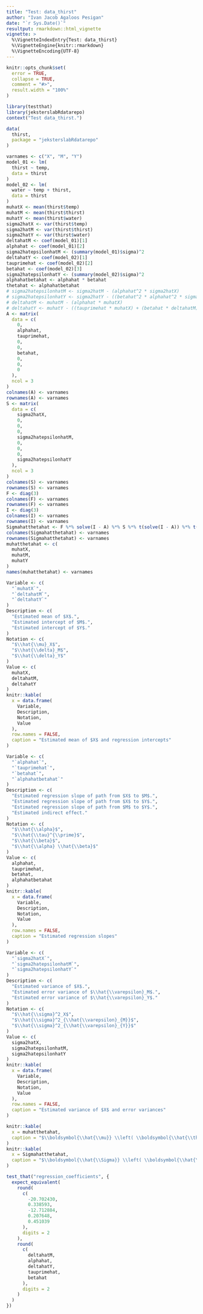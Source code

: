 ```yaml
---
title: "Test: data_thirst"
author: "Ivan Jacob Agaloos Pesigan"
date: "`r Sys.Date()`"
resultput: rmarkdown::html_vignette
vignette: >
  %\VignetteIndexEntry{Test: data_thirst}
  %\VignetteEngine{knitr::rmarkdown}
  %\VignetteEncoding{UTF-8}
---
```



```r
knitr::opts_chunk$set(
  error = TRUE,
  collapse = TRUE,
  comment = "#>",
  result.width = "100%"
)
```



```r
library(testthat)
library(jeksterslabRdatarepo)
context("Test data_thirst.")
```



```r
data(
  thirst,
  package = "jeksterslabRdatarepo"
)
```



```r
varnames <- c("X", "M", "Y")
model_01 <- lm(
  thirst ~ temp,
  data = thirst
)
model_02 <- lm(
  water ~ temp + thirst,
  data = thirst
)
muhatX <- mean(thirst$temp)
muhatM <- mean(thirst$thirst)
muhatY <- mean(thirst$water)
sigma2hatX <- var(thirst$temp)
sigma2hatM <- var(thirst$thirst)
sigma2hatY <- var(thirst$water)
deltahatM <- coef(model_01)[1]
alphahat <- coef(model_01)[2]
sigma2hatepsilonhatM <- (summary(model_01)$sigma)^2
deltahatY <- coef(model_02)[1]
tauprimehat <- coef(model_02)[2]
betahat <- coef(model_02)[3]
sigma2hatepsilonhatY <- (summary(model_02)$sigma)^2
alphahatbetahat <- alphahat * betahat
thetahat <- alphahatbetahat
# sigma2hatepsilonhatM <- sigma2hatM - (alphahat^2 * sigma2hatX)
# sigma2hatepsilonhatY <- sigma2hatY - ((betahat^2 * alphahat^2 * sigma2hatX) + (betahat^2 * sigma2hatepsilonhatM) + (2 * alphahat * betahat * tauprimehat * sigma2hatX) + (tauprimehat^2 * sigma2hatX))
# deltahatM <- muhatM - (alphahat * muhatX)
# deltahatY <- muhatY - ((tauprimehat * muhatX) + (betahat * deltahatM) + (alphahat * betahat * muhatX))
A <- matrix(
  data = c(
    0,
    alphahat,
    tauprimehat,
    0,
    0,
    betahat,
    0,
    0,
    0
  ),
  ncol = 3
)
colnames(A) <- varnames
rownames(A) <- varnames
S <- matrix(
  data = c(
    sigma2hatX,
    0,
    0,
    0,
    sigma2hatepsilonhatM,
    0,
    0,
    0,
    sigma2hatepsilonhatY
  ),
  ncol = 3
)
colnames(S) <- varnames
rownames(S) <- varnames
F <- diag(3)
colnames(F) <- varnames
rownames(F) <- varnames
I <- diag(3)
colnames(I) <- varnames
rownames(I) <- varnames
Sigmahatthetahat <- F %*% solve(I - A) %*% S %*% t(solve(I - A)) %*% t(F)
colnames(Sigmahatthetahat) <- varnames
rownames(Sigmahatthetahat) <- varnames
muhatthetahat <- c(
  muhatX,
  muhatM,
  muhatY
)
names(muhatthetahat) <- varnames
```



```r
Variable <- c(
  "`muhatX`",
  "`deltahatM`",
  "`deltahatY`"
)
Description <- c(
  "Estimated mean of $X$.",
  "Estimated intercept of $M$.",
  "Estimated intercept of $Y$."
)
Notation <- c(
  "$\\hat{\\mu}_X$",
  "$\\hat{\\delta}_M$",
  "$\\hat{\\delta}_Y$"
)
Value <- c(
  muhatX,
  deltahatM,
  deltahatY
)
knitr::kable(
  x = data.frame(
    Variable,
    Description,
    Notation,
    Value
  ),
  row.names = FALSE,
  caption = "Estimated mean of $X$ and regression intercepts"
)
```



```r
Variable <- c(
  "`alphahat`",
  "`tauprimehat`",
  "`betahat`",
  "`alphahatbetahat`"
)
Description <- c(
  "Estimated regression slope of path from $X$ to $M$.",
  "Estimated regression slope of path from $X$ to $Y$.",
  "Estimated regression slope of path from $M$ to $Y$.",
  "Estimated indirect effect."
)
Notation <- c(
  "$\\hat{\\alpha}$",
  "$\\hat{\\tau}^{\\prime}$",
  "$\\hat{\\beta}$",
  "$\\hat{\\alpha} \\hat{\\beta}$"
)
Value <- c(
  alphahat,
  tauprimehat,
  betahat,
  alphahatbetahat
)
knitr::kable(
  x = data.frame(
    Variable,
    Description,
    Notation,
    Value
  ),
  row.names = FALSE,
  caption = "Estimated regression slopes"
)
```



```r
Variable <- c(
  "`sigma2hatX`",
  "`sigma2hatepsilonhatM`",
  "`sigma2hatepsilonhatY`"
)
Description <- c(
  "Estimated variance of $X$.",
  "Estimated error variance of $\\hat{\\varepsilon}_M$.",
  "Estimated error variance of $\\hat{\\varepsilon}_Y$."
)
Notation <- c(
  "$\\hat{\\sigma}^2_X$",
  "$\\hat{\\sigma}^2_{\\hat{\\varepsilon}_{M}}$",
  "$\\hat{\\sigma}^2_{\\hat{\\varepsilon}_{Y}}$"
)
Value <- c(
  sigma2hatX,
  sigma2hatepsilonhatM,
  sigma2hatepsilonhatY
)
knitr::kable(
  x = data.frame(
    Variable,
    Description,
    Notation,
    Value
  ),
  row.names = FALSE,
  caption = "Estimated variance of $X$ and error variances"
)
```



```r
knitr::kable(
  x = muhatthetahat,
  caption = "$\\boldsymbol{\\hat{\\mu}} \\left( \\boldsymbol{\\hat{\\theta}} \\right)$ (`muhatthetahat`)"
)
knitr::kable(
  x = Sigmahatthetahat,
  caption = "$\\boldsymbol{\\hat{\\Sigma}} \\left( \\boldsymbol{\\hat{\\theta}} \\right)$ (`Sigmahatthetahat`)"
)
```



```r
test_that("regression_coefficients", {
  expect_equivalent(
    round(
      c(
        -20.702430,
        0.338593,
        -12.712884,
        0.207648,
        0.451039
      ),
      digits = 2
    ),
    round(
      c(
        deltahatM,
        alphahat,
        deltahatY,
        tauprimehat,
        betahat
      ),
      digits = 2
    )
  )
})
```

